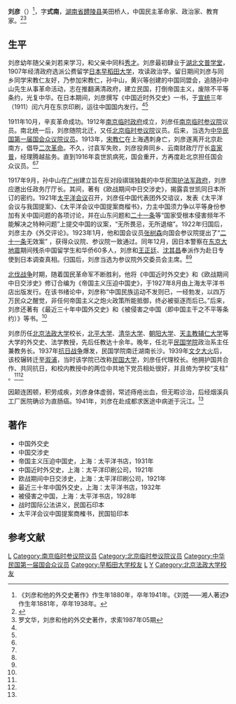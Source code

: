 '''刘彦'''（{{bd|1880年||1941年|}}）<ref>《刘彦和他的外交史著作》作生年1880年，卒年1941年。《刘姓——湘人著述》作生年1881年，卒年1938年。</ref>，字'''式南'''，[[湖南省|湖南省]][[醴陵县|醴陵县]]美田桥人，中国民主革命家、政治家、教育家。<ref name=liu>{{Cite web |url=http://txhn.net/xrzs/201006/t20100607_6148.htm |title=刘姓——湘人著述，天下湖南，于2011-10-18查阅 |accessdate=2011-10-18 |archive-date=2011-09-08 |archive-url=https://web.archive.org/web/20110908002211/http://www.txhn.net/xrzs/201006/t20100607_6148.htm |dead-url=no }}</ref><ref name=lwh>罗文华，刘彦和他的外交史著作，求索1987年05期</ref>

==生平==
刘彦幼年随父亲刘若来学习，和父亲中同科[[秀才|秀才]]。刘彦最初肆业于[[湖北文普学堂|湖北文普学堂]]，1907年经清政府选派公费留学[[日本|日本]][[早稻田大学|早稻田大学]]，攻读政治学。留日期间刘彦与同乡同学宋教仁友好，乃参加宋教仁，孙中山，黄兴等创建的中国同盟会，追随孙中山先生从事革命活动，志在推翻满清政府，建立民国，打倒帝国主义，废除不平等条约，光复中华。在日本期间，刘彦撰写《中国近时外交史》一书，于[[宣统|宣统]]三年（1911）闰六月在东京印刷，运往中国国内发行。<ref name=liu/><ref name=lwh/>

1911年10月，辛亥革命成功。1912年[[南京临时政府|南京临时政府]]成立，刘彦任[[南京临时参议院|南京临时参议院]]议员。南北统一后，刘彦随院北迁，又任[[北京临时参议院|北京临时参议院]]议员。后来，当选为[[中华民国第一届国会第一期常会议员|中华民国第一届国会众议院议员]]。1913年，[[宋教仁|宋教仁]]在上海遇刺身亡，刘彦遂离开北京赴南方，倡导[[二次革命|二次革命]]。不久，讨袁军失败，刘彦投奔同乡、云南财政厅厅长[[袁家普|袁家普]]，经理腾越盐务。直到1916年袁世凯病死，国会重开，方再度赴北京担任国会众议员。<ref name=liu/><ref name=lwh/>

1917年9月，孙中山在[[广州|广州]]建立旨在反对段祺瑞独裁的中华民国[[护法军政府|护法军政府]]，刘彦应邀出任政务厅厅长。其间，著有《欧战期间中日交涉史》，揭露袁世凯同日本所订的密约。1921年[[太平洋会议|太平洋会议]]召开，刘彦任中国代表团外交谘议，发表《太平洋会议与我国提案》、《太平洋会议中国提案商榴书》，力主中国须力争以平等身份参加有关中国问题的各项讨论，并在山东问题和[[二十一条|二十一条]]等“国家受根本侵害频年不能解决之特种问题”上提交中国的议案，“无所畏忌，无所退缩”。1922年归国后，刘彦主办《外交评论》。1923年1月，他和国会议员[[张树森|张树森]]向国会参议院提出了“[[二十一条|二十一条]]无效案” ，获得众议院、参议院一致通过。同年12月，因日本警察在[[东京大地震|东京大地震]]期间残杀中国留学生和华侨60多人，刘彦和[[王正廷|王正廷]]、[[沈其昌|沈其昌]]奉派作为赴日专使到日本调查真相。归国后，刘彦当选为参议院外交委员会主席。<ref name=liu/><ref name=lwh/>

[[北伐战争|北伐战争]]时期，随着国民革命军不断胜利，他将《中国近时外交史》和《欧战期间中日交涉史》修订合编为《帝国主义压迫中国史》，于1927年8月由上海太平洋书店出版发行。在该书绪论中，刘彦称“中国民族运动不发则已，一经勃发，以四万万民众之醒觉，非任何帝国主义之炮火政策所能抵御，终必被驱逐而后已。”后来，刘彦还著有《最近三十年中国外交史》和《被侵害之中国（即中国主干之不平等条约）》等书。<ref name=lwh/>

刘彦历任[[北京法政大学|北京法政大学]]校长，[[北平大学|北平大学]]、[[清华大学|清华大学]]、[[朝阳大学|朝阳大学]]、[[天主教辅仁大学|天主教辅仁大学]]等大学的外交史、法学教授，先后任教达十余年。晚年，任北平[[民国学院|民国学院]]政治系主任兼教务长。1937年[[抗日战争|抗日战争]]爆发，民国学院南迁湖南长沙。1939年[[文夕大火|文夕大火]]后，该校辗转迁至[[溆浦|溆浦]]，当时该学院已改称[[民国大学|民国大学]]，刘彦任代理校长。他拥护国共合作、共同抗日，和校内教授中的两位中共地下党员相处很好，并且倚为学校“支柱” 。<ref name=liu/><ref name=lwh/>

因颠连困顿，积劳成疾，刘彦身体虚弱，常述痔疮出血，但无暇诊治，后经烟溪兵工厂医院确诊为直肠癌。1941年，刘彦在赴成都求医途中病逝于沅江。<ref name=lwh/>

==著作==
*中国外交史
*中国交涉史
*帝国主义压迫中国史，上海：太平洋书店，1931年
*中国近时外交史，上海：太平洋印刷公司，1921年
*欧战期间中日交涉史，上海：太平洋印刷公司，1921年
*最近三十年中国外交史，上海：太平洋书店，1932年
*被侵害之中国，上海：太平洋书店，1928年
*战时国际公法讲义，民国石印本
*太平洋会议中国提案商榷书，民国铅印本

==参考文献==
{{reflist}}
{{DEFAULTSORT:Liu刘}}

{{第一次北京臨時參議院}}
[[Category:中华民国大陆时期政治人物|L]]
[[Category:南京临时参议院议员|Category:南京临时参议院议员]]
[[Category:北京临时参议院议员|Category:北京临时参议院议员]]
[[Category:中华民国第一届国会众议员|Category:中华民国第一届国会众议员]]
[[Category:早稻田大学校友|Category:早稻田大学校友]]
[[Category:醴陵人|L]]
[[Category:刘姓|Y]]
[[Category:北京法政大学校友|Category:北京法政大学校友]]